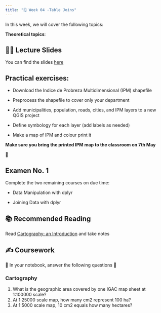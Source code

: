 ```yaml
---
title: "🗓️ Week 04 -Table Joins"
---
```


In this week, we will cover the following topics:

**Theoretical topics**:

## 👨‍🏫 Lecture Slides 

You can find the slides [here](slides.qmd)


## **Practical exercises**:

-  Download the Indice de Probreza Multidimensional (IPM) shapefile

-  Preprocess the shapefile to cover only your department

-  Add municipalities, population, roads, cities, and IPM layers to a new QGIS project

-  Define symbology for each layer (add labels as needed)

-  Make a map of IPM and colour print it 

**Make sure you bring the printed IPM map to the classroom on 7th May**

🎥 

## Examen No. 1

Complete the two remaining courses on due time:

- Data Manipulation with dplyr

- Joining Data with dplyr

## 📚 Recommended Reading 

Read [Cartography: an Introduction](https://www.cartography.org.uk/_files/ugd/583f72_c795f5c26b3f44df84e33d1210842d80.pdf) and take notes

## ✍️ Coursework

🚧 In your  notebook,  answer the following questions 🚧

### Cartography
::: {.callout-important collapse=true}
1. What is the geographic area covered by one IGAC map sheet at 1:100000 scale?
2. At 1:25000 scale map, how many cm2 represent 100 ha?
3. At 1:5000 scale map, 10 cm2 equals how many hectares?
:::






